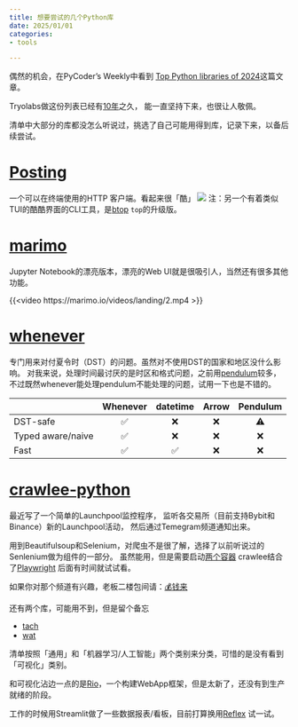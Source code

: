 ```yaml
---
title: 想要尝试的几个Python库
date: 2025/01/01
categories:
- tools

---
```


偶然的机会，在PyCoder's Weekly中看到
[Top Python libraries of 2024](https://tryolabs.com/blog/top-python-libraries-2024)这篇文章。

Tryolabs做这份列表已经有[10年](https://tryolabs.com/blog/collections/top-python-libraries)之久，
能一直坚持下来，也很让人敬佩。

清单中大部分的库都没怎么听说过，挑选了自己可能用得到库，记录下来，以备后续尝试。



# [Posting](https://github.com/darrenburns/posting?tab=readme-ov-file)
一个可以在终端使用的HTTP 客户端。看起来很「酷」
![](https://raw.githubusercontent.com/darrenburns/posting/refs/heads/main/docs/assets/home-image-ad-15aug24.svg)
注：另一个有着类似TUI的酷酷界面的CLI工具，是[btop](https://github.com/aristocratos/btop)
`top`的升级版。

# [marimo](https://github.com/marimo-team/marimo)

Jupyter Notebook的漂亮版本，漂亮的Web UI就是很吸引人，当然还有很多其他功能。

{{<video https://marimo.io/videos/landing/2.mp4 >}}


# [whenever](https://github.com/ariebovenberg/whenever)

专门用来对付夏令时（DST）的问题。虽然对不使用DST的国家和地区没什么影响。
对我来说，处理时间最讨厌的是时区和格式问题，之前用[pendulum](https://pendulum.eustace.io/)较多，
不过既然whenever能处理pendulum不能处理的问题，试用一下也是不错的。

|                   | Whenever | datetime | Arrow | Pendulum |
|-------------------|:--------:|:--------:|:-----:|:--------:|
|      DST-safe     |     ✅     |     ❌     |   ❌    |     ⚠️    |
| Typed aware/naive |     ✅     |     ❌     |   ❌    |     ❌   |
|        Fast       |     ✅     |     ✅     |   ❌    |     ❌   |

# [crawlee-python](https://github.com/apify/crawlee-python)

最近写了一个简单的Launchpool监控程序，
监听各交易所（目前支持Bybit和Binance）新的Launchpool活动，
然后通过Temegram频道通知出来。

用到Beautifulsoup和Selenium，对爬虫不是很了解，选择了以前听说过的Senlenium做为组件的一部分。
虽然能用，但是需要启动[两个容器](./run-python-with-selenium-in-docker.qmd)
crawlee结合了[Playwright](https://github.com/microsoft/playwright) 后面有时间就试试看。

:::::: {.callout-tip}
如果你对那个频道有兴趣，老板二楼包间请：[💰钱来](https://t.co/VzAj6we0Nu)
:::

还有两个库，可能用不到，但是留个备忘

- [tach](https://github.com/gauge-sh/tach)
- [wat](https://github.com/igrek51/wat)


清单按照「通用」和「机器学习/人工智能」两个类别来分类，可惜的是没有看到「可视化」类别。

和可视化沾边一点的是[Rio](https://github.com/rio-labs/rio)，一个构建WebApp框架，但是太新了，还没有到生产就绪的阶段。

工作的时候用Streamlit做了一些数据报表/看板，目前打算换用[Reflex](https://reflex.dev/)
试一试。